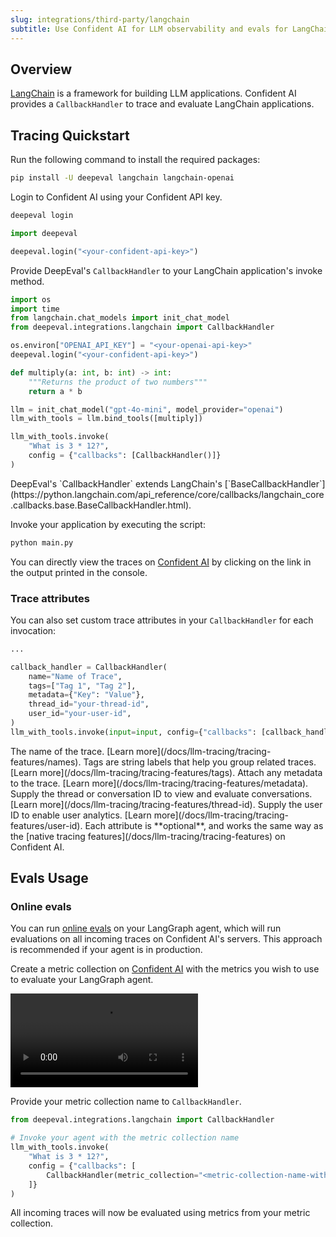```yaml
---
slug: integrations/third-party/langchain
subtitle: Use Confident AI for LLM observability and evals for LangChain
---
```


## Overview

[LangChain](https://www.langchain.com/) is a framework for building LLM applications. Confident AI provides a `CallbackHandler` to trace and evaluate LangChain applications.

## Tracing Quickstart

<Steps>

<Step title="Install Dependencies">

Run the following command to install the required packages:

```bash
pip install -U deepeval langchain langchain-openai
```

</Step>

<Step title="Setup Confident AI Key">

Login to Confident AI using your Confident API key.

<CodeBlocks>

<CodeBlock language="bash">

```bash
deepeval login
```

</CodeBlock>

<CodeBlock language="python">

```python
import deepeval

deepeval.login("<your-confident-api-key>")

```

</CodeBlock>

</CodeBlocks>

</Step>

<Step title="Configure LangChain">

Provide DeepEval's `CallbackHandler` to your LangChain application's invoke method.

```python main.py {4, 18}
import os
import time
from langchain.chat_models import init_chat_model
from deepeval.integrations.langchain import CallbackHandler

os.environ["OPENAI_API_KEY"] = "<your-openai-api-key>"
deepeval.login("<your-confident-api-key>")

def multiply(a: int, b: int) -> int:
    """Returns the product of two numbers"""
    return a * b

llm = init_chat_model("gpt-4o-mini", model_provider="openai")
llm_with_tools = llm.bind_tools([multiply])

llm_with_tools.invoke(
    "What is 3 * 12?",
    config = {"callbacks": [CallbackHandler()]}
)
```

<Note>
  DeepEval's `CallbackHandler` extends LangChain's [`BaseCallbackHandler`](https://python.langchain.com/api_reference/core/callbacks/langchain_core.callbacks.base.BaseCallbackHandler.html).
</Note>
</Step>

<Step title="Run LangChain">

Invoke your application by executing the script:

```bash
python main.py
```

You can directly view the traces on [Confident AI](https://app.confident.ai) by clicking on the link in the output printed in the console.

</Step>

</Steps>

### Trace attributes

You can also set custom trace attributes in your `CallbackHandler` for each invocation:

```python main.py
...

callback_handler = CallbackHandler(
    name="Name of Trace",
    tags=["Tag 1", "Tag 2"],
    metadata={"Key": "Value"},
    thread_id="your-thread-id",
    user_id="your-user-id",
)
llm_with_tools.invoke(input=input, config={"callbacks": [callback_handler]})
```

<Accordion title='View Trace Attributes'>
<ParamField path="name" type="str" required={false}>
  The name of the trace. [Learn more](/docs/llm-tracing/tracing-features/names).
</ParamField>

<ParamField path="tags" type="List[str]" required={false}>
  Tags are string labels that help you group related traces. [Learn
  more](/docs/llm-tracing/tracing-features/tags).
</ParamField>

<ParamField path="metadata" type="Dict" required={false}>
  Attach any metadata to the trace. [Learn
  more](/docs/llm-tracing/tracing-features/metadata).
</ParamField>

<ParamField path="thread_id" type="str" required={false}>
  Supply the thread or conversation ID to view and evaluate conversations.
  [Learn more](/docs/llm-tracing/tracing-features/thread-id).
</ParamField>

<ParamField path="user_id" type="str" required={false}>
  Supply the user ID to enable user analytics. [Learn
  more](/docs/llm-tracing/tracing-features/user-id).
</ParamField>

<Info>
  Each attribute is **optional**, and works the same way as the [native tracing
  features](/docs/llm-tracing/tracing-features) on Confident AI.
</Info>
</Accordion>

## Evals Usage

### Online evals

You can run [online evals](/docs/llm-tracing/evaluations) on your LangGraph agent, which will run evaluations on all incoming traces on Confident AI's servers. This approach is recommended if your agent is in production.

<Steps>

<Step title="Create metric collection">

Create a metric collection on [Confident AI](https://app.confident.ai) with the metrics you wish to use to evaluate your LangGraph agent.

<Frame caption="Create metric collection">
  <video
    src="https://confident-docs.s3.us-east-1.amazonaws.com/integrations%3Athird-party-integrations%3Acreate-metric-collection-4k.mp4"
    autoPlay
  />
</Frame>

<Warning>
  Your metric collection should only contain the **task completion metric**,
  which is the only supported metric for LangChain.
</Warning>

</Step>

<Step title="Run evals">

Provide your metric collection name to `CallbackHandler`.

```python main.py {7}
from deepeval.integrations.langchain import CallbackHandler

# Invoke your agent with the metric collection name
llm_with_tools.invoke(
    "What is 3 * 12?",
    config = {"callbacks": [
        CallbackHandler(metric_collection="<metric-collection-name-with-task-completion>")
    ]}
)
```

<Success>
  All incoming traces will now be evaluated using metrics from your metric
  collection.
</Success>

</Step>
</Steps>
